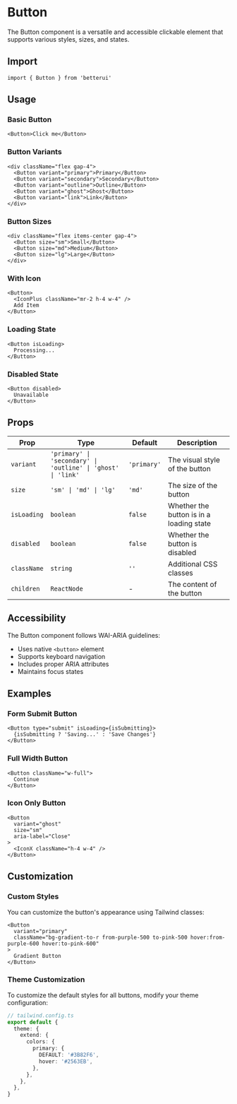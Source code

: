 # Button

The Button component is a versatile and accessible clickable element that supports various styles, sizes, and states.

## Import

```tsx
import { Button } from 'betterui'
```

## Usage

### Basic Button

```tsx
<Button>Click me</Button>
```

### Button Variants

```tsx
<div className="flex gap-4">
  <Button variant="primary">Primary</Button>
  <Button variant="secondary">Secondary</Button>
  <Button variant="outline">Outline</Button>
  <Button variant="ghost">Ghost</Button>
  <Button variant="link">Link</Button>
</div>
```

### Button Sizes

```tsx
<div className="flex items-center gap-4">
  <Button size="sm">Small</Button>
  <Button size="md">Medium</Button>
  <Button size="lg">Large</Button>
</div>
```

### With Icon

```tsx
<Button>
  <IconPlus className="mr-2 h-4 w-4" />
  Add Item
</Button>
```

### Loading State

```tsx
<Button isLoading>
  Processing...
</Button>
```

### Disabled State

```tsx
<Button disabled>
  Unavailable
</Button>
```

## Props

| Prop | Type | Default | Description |
|------|------|---------|-------------|
| `variant` | `'primary' \| 'secondary' \| 'outline' \| 'ghost' \| 'link'` | `'primary'` | The visual style of the button |
| `size` | `'sm' \| 'md' \| 'lg'` | `'md'` | The size of the button |
| `isLoading` | `boolean` | `false` | Whether the button is in a loading state |
| `disabled` | `boolean` | `false` | Whether the button is disabled |
| `className` | `string` | `''` | Additional CSS classes |
| `children` | `ReactNode` | - | The content of the button |

## Accessibility

The Button component follows WAI-ARIA guidelines:

- Uses native `<button>` element
- Supports keyboard navigation
- Includes proper ARIA attributes
- Maintains focus states

## Examples

### Form Submit Button

```tsx
<Button type="submit" isLoading={isSubmitting}>
  {isSubmitting ? 'Saving...' : 'Save Changes'}
</Button>
```

### Full Width Button

```tsx
<Button className="w-full">
  Continue
</Button>
```

### Icon Only Button

```tsx
<Button
  variant="ghost"
  size="sm"
  aria-label="Close"
>
  <IconX className="h-4 w-4" />
</Button>
```

## Customization

### Custom Styles

You can customize the button's appearance using Tailwind classes:

```tsx
<Button
  variant="primary"
  className="bg-gradient-to-r from-purple-500 to-pink-500 hover:from-purple-600 hover:to-pink-600"
>
  Gradient Button
</Button>
```

### Theme Customization

To customize the default styles for all buttons, modify your theme configuration:

```typescript
// tailwind.config.ts
export default {
  theme: {
    extend: {
      colors: {
        primary: {
          DEFAULT: '#3B82F6',
          hover: '#2563EB',
        },
      },
    },
  },
}
``` 